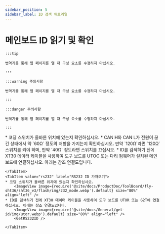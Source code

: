 ```yaml
---
sidebar_position: 5
sidebar_label: ID 검색 튜토리얼
---
```





# 메인보드 ID 읽기 및 확인

    :::tip

    번역기를 통해 웹 페이지를 열 때 구성 요소를 수정하지 마십시오.

    :::

    :::warning 주의사항

    번역기를 통해 웹 페이지를 열 때 구성 요소를 수정하지 마십시오.

    :::

    :::danger 주의사항

    번역기를 통해 웹 페이지를 열 때 구성 요소를 수정하지 마십시오.

    :::

<Tabs>
    <TabItem value="can" label="CANBus UUID 가져오기">
    * 코딩 스위치가 올바른 위치에 있는지 확인하십시오.
    * CAN H와 CAN L가 전원이 끊긴 상태에서 약 `60Ω` 정도의 저항을 가지는지 확인하십시오. 만약 `120Ω`라면 `120Ω` 스위치를 켜야 하며, 만약 `40Ω` 정도라면 스위치를 끄십시오.
        <ImageView image={require('@site/docs/ProductDoc/ToolBoard/fly-sht36/sht36_v3/flash/img/120.webp').default} size="80%" align="left" />              
    * ID를 검색하기 전에 XT30 데이터 케이블을 사용하여 도구 보드를 UTOC 또는 다리 펌웨어가 설치된 메인보드에 연결하십시오. 아래는 참조 연결도입니다.
        <ImageView image={require('@site/docs/General/get-id/img/utoc.webp').default} size="80%" align="left" />       
        <GetCanbusUUID />

    </TabItem>
    <TabItem value="rs232" label="RS232 ID 가져오기">
    * 코딩 스위치가 올바른 위치에 있는지 확인하십시오.
        <ImageView image={require('@site/docs/ProductDoc/ToolBoard/fly-sht36/sht36_v3/flash/img/232_mode.webp').default} size="80%" align="left" />              
    * ID를 검색하기 전에 XT30 데이터 케이블을 사용하여 도구 보드를 UTOR 또는 G2T에 연결하십시오. 아래는 참조 연결도입니다.
        <ImageView image={require('@site/docs/General/get-id/img/utor.webp').default} size="80%" align="left" />              
        <GetRS232ID />

    </TabItem>
</Tabs>
